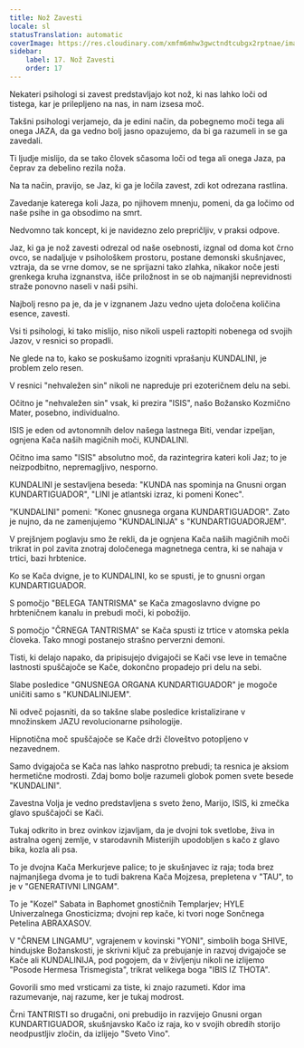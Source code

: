 ```yaml
---
title: Nož Zavesti
locale: sl
statusTranslation: automatic
coverImage: https://res.cloudinary.com/xmfm6mhw3gwctndtcubgx2rptnae/image/upload/v1741354419/small_cover_la_gran_rebelion_28716e29d2.webp
sidebar:
    label: 17. Nož Zavesti
    order: 17
---
```

Nekateri psihologi si zavest predstavljajo kot nož, ki nas lahko loči od tistega, kar je prilepljeno na nas, in nam izsesa moč.

Takšni psihologi verjamejo, da je edini način, da pobegnemo moči tega ali onega JAZA, da ga vedno bolj jasno opazujemo, da bi ga razumeli in se ga zavedali.

Ti ljudje mislijo, da se tako človek sčasoma loči od tega ali onega Jaza, pa čeprav za debelino rezila noža.

Na ta način, pravijo, se Jaz, ki ga je ločila zavest, zdi kot odrezana rastlina.

Zavedanje katerega koli Jaza, po njihovem mnenju, pomeni, da ga ločimo od naše psihe in ga obsodimo na smrt.

Nedvomno tak koncept, ki je navidezno zelo prepričljiv, v praksi odpove.

Jaz, ki ga je nož zavesti odrezal od naše osebnosti, izgnal od doma kot črno ovco, se nadaljuje v psihološkem prostoru, postane demonski skušnjavec, vztraja, da se vrne domov, se ne sprijazni tako zlahka, nikakor noče jesti grenkega kruha izgnanstva, išče priložnost in se ob najmanjši neprevidnosti straže ponovno naseli v naši psihi.

Najbolj resno pa je, da je v izgnanem Jazu vedno ujeta določena količina esence, zavesti.

Vsi ti psihologi, ki tako mislijo, niso nikoli uspeli raztopiti nobenega od svojih Jazov, v resnici so propadli.

Ne glede na to, kako se poskušamo izogniti vprašanju KUNDALINI, je problem zelo resen.

V resnici "nehvaležen sin" nikoli ne napreduje pri ezoteričnem delu na sebi.

Očitno je "nehvaležen sin" vsak, ki prezira "ISIS", našo Božansko Kozmično Mater, posebno, individualno.

ISIS je eden od avtonomnih delov našega lastnega Biti, vendar izpeljan, ognjena Kača naših magičnih moči, KUNDALINI.

Očitno ima samo "ISIS" absolutno moč, da razintegrira kateri koli Jaz; to je neizpodbitno, nepremagljivo, nesporno.

KUNDALINI je sestavljena beseda: "KUNDA nas spominja na Gnusni organ KUNDARTIGUADOR", "LINI je atlantski izraz, ki pomeni Konec".

"KUNDALINI" pomeni: "Konec gnusnega organa KUNDARTIGUADOR". Zato je nujno, da ne zamenjujemo "KUNDALINIJA" s "KUNDARTIGUADORJEM".

V prejšnjem poglavju smo že rekli, da je ognjena Kača naših magičnih moči trikrat in pol zavita znotraj določenega magnetnega centra, ki se nahaja v trtici, bazi hrbtenice.

Ko se Kača dvigne, je to KUNDALINI, ko se spusti, je to gnusni organ KUNDARTIGUADOR.

S pomočjo "BELEGA TANTRISMA" se Kača zmagoslavno dvigne po hrbteničnem kanalu in prebudi moči, ki pobožijo.

S pomočjo "ČRNEGA TANTRISMA" se Kača spusti iz trtice v atomska pekla človeka. Tako mnogi postanejo strašno perverzni demoni.

Tisti, ki delajo napako, da pripisujejo dvigajoči se Kači vse leve in temačne lastnosti spuščajoče se Kače, dokončno propadejo pri delu na sebi.

Slabe posledice "GNUSNEGA ORGANA KUNDARTIGUADOR" je mogoče uničiti samo s "KUNDALINIJEM".

Ni odveč pojasniti, da so takšne slabe posledice kristalizirane v množinskem JAZU revolucionarne psihologije.

Hipnotična moč spuščajoče se Kače drži človeštvo potopljeno v nezavednem.

Samo dvigajoča se Kača nas lahko nasprotno prebudi; ta resnica je aksiom hermetične modrosti. Zdaj bomo bolje razumeli globok pomen svete besede "KUNDALINI".

Zavestna Volja je vedno predstavljena s sveto ženo, Marijo, ISIS, ki zmečka glavo spuščajoči se Kači.

Tukaj odkrito in brez ovinkov izjavljam, da je dvojni tok svetlobe, živa in astralna ogenj zemlje, v starodavnih Misterijih upodobljen s kačo z glavo bika, kozla ali psa.

To je dvojna Kača Merkurjeve palice; to je skušnjavec iz raja; toda brez najmanjšega dvoma je to tudi bakrena Kača Mojzesa, prepletena v "TAU", to je v "GENERATIVNI LINGAM".

To je "Kozel" Sabata in Baphomet gnostičnih Templarjev; HYLE Univerzalnega Gnosticizma; dvojni rep kače, ki tvori noge Sončnega Petelina ABRAXASOV.

V "ČRNEM LINGAMU", vgrajenem v kovinski "YONI", simbolih boga SHIVE, hindujske Božanskosti, je skrivni ključ za prebujanje in razvoj dvigajoče se Kače ali KUNDALINIJA, pod pogojem, da v življenju nikoli ne izlijemo "Posode Hermesa Trismegista", trikrat velikega boga "IBIS IZ THOTA".

Govorili smo med vrsticami za tiste, ki znajo razumeti. Kdor ima razumevanje, naj razume, ker je tukaj modrost.

Črni TANTRISTI so drugačni, oni prebudijo in razvijejo Gnusni organ KUNDARTIGUADOR, skušnjavsko Kačo iz raja, ko v svojih obredih storijo neodpustljiv zločin, da izlijejo "Sveto Vino".

